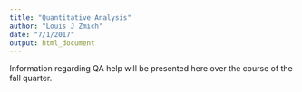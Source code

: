```yaml
---
title: "Quantitative Analysis"
author: "Louis J Zmich"
date: "7/1/2017"
output: html_document
---
```


Information regarding QA help will be presented here over the course of the fall quarter. 
